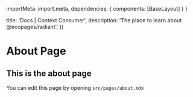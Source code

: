 

  importMeta: import.meta,
  dependencies: {
    components: [BaseLayout]
  }
}

  title: 'Docs | Context Consumer',
  description: 'The place to learn about @ecopages/radiant',
})

<div class="prose">

# About Page

## This is the about page

You can edit this page by opening `src/pages/about.mdx`

</div>